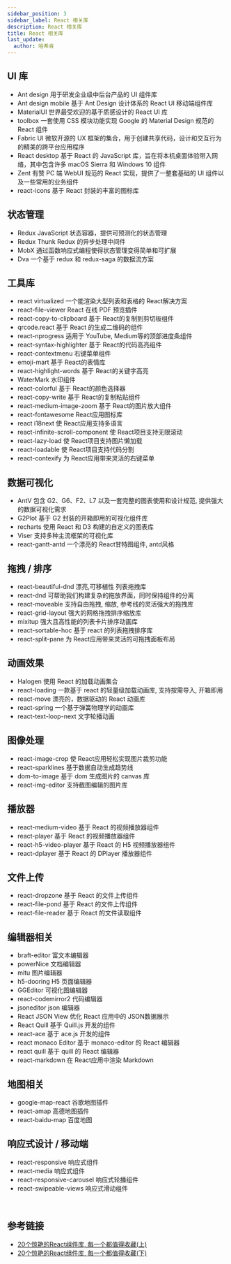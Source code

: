 ```yaml
---
sidebar_position: 3
sidebar_label: React 相关库
description: React 相关库
title: React 相关库
last_update:
  author: 哈希肯
---
```


## UI 库
* Ant design 用于研发企业级中后台产品的 UI 组件库
* Ant design mobile 基于 Ant Design 设计体系的 React UI 移动端组件库
* MaterialUI 世界最受欢迎的基于质感设计的 React UI 库
* toolbox 一套使用 CSS 模块功能实现 Google 的 Material Design 规范的 React 组件
* Fabric UI 微软开源的 UX 框架的集合，用于创建共享代码，设计和交互行为的精美的跨平台应用程序
* React desktop 基于 React 的 JavaScript 库，旨在将本机桌面体验带入网络，其中包含许多 macOS Sierra 和 Windows 10 组件
* Zent 有赞 PC 端 WebUI 规范的 React 实现，提供了一整套基础的 UI 组件以及一些常用的业务组件
* react-icons 基于 React 封装的丰富的图标库

## 状态管理
* Redux JavaScript 状态容器，提供可预测化的状态管理
* Redux Thunk Redux 的异步处理中间件
* MobX 通过函数响应式编程使得状态管理变得简单和可扩展
* Dva 一个基于 redux 和 redux-saga 的数据流方案

## 工具库
* react virtualized 一个能渲染大型列表和表格的 React解决方案
* react-file-viewer React 在线 PDF 预览插件
* react-copy-to-clipboard 基于 React的复制到剪切板组件
* qrcode.react 基于 React 的生成二维码的组件
* react-nprogress 适用于 YouTube, Medium等的顶部进度条组件
* react-syntax-highlighter 基于 React的代码高亮组件
* react-contextmenu 右键菜单组件
* emoji-mart 基于 React的表情库
* react-highlight-words 基于 React的关键字高亮
* WaterMark 水印组件
* react-colorful 基于 React的颜色选择器
* react-copy-write 基于 React的复制粘贴组件
* react-medium-image-zoom 基于 React的图片放大组件
* react-fontawesome React应用图标库
* react i18next 使 React应用支持多语言
* react-infinite-scroll-component 使 React项目支持无限滚动
* react-lazy-load 使 React项目支持图片懒加载
* react-loadable 使 React项目支持代码分割
* react-contexify 为 React应用带来灵活的右键菜单


## 数据可视化
* AntV 包含 G2、G6、F2、L7 以及一套完整的图表使用和设计规范, 提供强大的数据可视化需求
* G2Plot 基于 G2 封装的开箱即用的可视化组件库
* recharts 使用 React 和 D3 构建的自定义的图表库
* Viser 支持多种主流框架的可视化库
* react-gantt-antd 一个漂亮的 React甘特图组件, antd风格

## 拖拽 / 排序
* react-beautiful-dnd 漂亮,可移植性 列表拖拽库
* react-dnd 可帮助我们构建复杂的拖放界面，同时保持组件的分离
* react-moveable 支持自由拖拽, 缩放, 参考线的灵活强大的拖拽库
* react-grid-layout 强大的网格拖拽排序缩放库
* mixitup 强大且高性能的列表卡片排序动画库
* react-sortable-hoc 基于 react 的列表拖拽排序库
* react-split-pane 为 React应用带来灵活的可拖拽面板布局

## 动画效果
* Halogen 使用 React 的加载动画集合
* react-loading 一款基于 react 的轻量级加载动画库, 支持按需导入, 开箱即用
* react-move 漂亮的，数据驱动的 React 动画库
* react-spring 一个基于弹簧物理学的动画库
* react-text-loop-next 文字轮播动画

## 图像处理
* react-image-crop 使 React应用轻松实现图片裁剪功能
* react-sparklines 基于数据自动生成趋势线
* dom-to-image 基于 dom 生成图片的 canvas 库
* react-img-editor 支持截图编辑的图片库

## 播放器
* react-medium-video 基于 React 的视频播放器组件
* react-player 基于 React 的视频播放器组件
* react-h5-video-player 基于 React 的 H5 视频播放器组件
* react-dplayer 基于 React 的 DPlayer 播放器组件

## 文件上传
* react-dropzone 基于 React 的文件上传组件
* react-file-pond 基于 React 的文件上传组件
* react-file-reader 基于 React 的文件读取组件

## 编辑器相关
* braft-editor 富文本编辑器
* powerNice 文档编辑器
* mitu 图片编辑器
* h5-dooring H5 页面编辑器
* GGEditor 可视化图编辑器
* react-codemirror2 代码编辑器
* jsoneditor json 编辑器
* React JSON View 优化 React 应用中的 JSON数据展示
* React Quill 基于 Quill.js 开发的组件
* react-ace 基于 ace.js 开发的组件
* react monaco Editor 基于 monaco-editor 的 React 编辑器
* react quill 基于 quill 的 React 编辑器
* react-markdown 在 React应用中渲染 Markdown

## 地图相关
* google-map-react 谷歌地图插件
* react-amap 高德地图插件
* react-baidu-map 百度地图

## 响应式设计 / 移动端
* react-responsive 响应式组件
* react-media 响应式组件
* react-responsive-carousel 响应式轮播组件
* react-swipeable-views 响应式滑动组件

<br />

## 参考链接

* [20个惊艳的React组件库, 每一个都值得收藏(上)](https://mp.weixin.qq.com/s/gKTRuWFsqqnCpUeM6kTztw)
* [20个惊艳的React组件库, 每一个都值得收藏(下)](https://mp.weixin.qq.com/s/IMfK3JzKj0tc8KmO8LnC2A)
